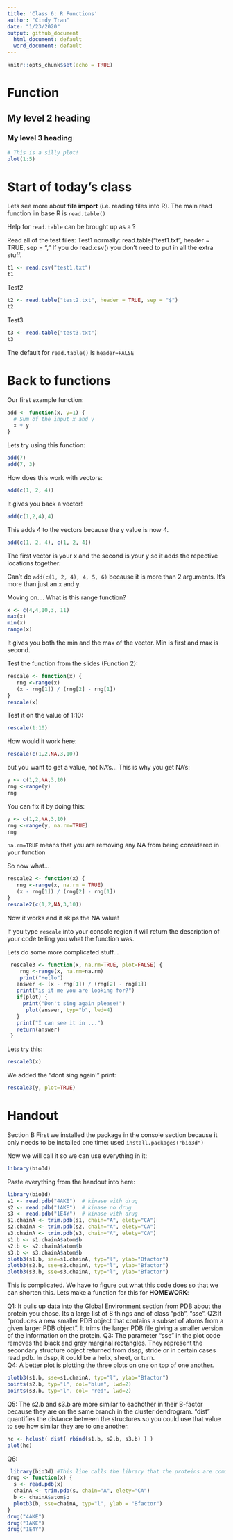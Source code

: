 ```yaml
---
title: 'Class 6: R Functions'
author: "Cindy Tran"
date: "1/23/2020"
output: github_document 
  html_document: default
  word_document: default
---
```


```r
knitr::opts_chunk$set(echo = TRUE)
```

# Function

## My level 2 heading

### My level 3 heading

```r
# This is a silly plot!
plot(1:5)
```

# Start of today's class

Lets see more about **file import** (i.e. reading files into R). The main read function iin base R is `read.table()`

Help for `read.table` can be brought up as a ?

Read all of the test files:
Test1
normally:
read.table("test1.txt", header = TRUE, sep = ","
If you do read.csv() you don't need to put in all the extra stuff.
```r
t1 <- read.csv("test1.txt")
t1
```


Test2
```r
t2 <- read.table("test2.txt", header = TRUE, sep = "$")
t2
```

Test3
```r
t3 <- read.table("test3.txt")
t3
```
The default for `read.table()` is `header=FALSE`

# Back to functions

Our first example function:
```r
add <- function(x, y=1) {
  # Sum of the input x and y
  x + y
}
```
Lets try using this function:
```r
add(7)
add(7, 3)
```
How does this work with vectors:
```r
add(c(1, 2, 4))
```
It gives you back a vector!
```r
add(c(1,2,4),4)
```
This adds 4 to the vectors because the y value is now 4.
```r
add(c(1, 2, 4), c(1, 2, 4))
```
The first vector is your x and the second is your y so it adds the repective locations together. 

Can't do `add(c(1, 2, 4), 4, 5, 6)` because it is more than 2 arguments. It's more than just an x and y.

Moving on.... 
What is this range function?
```r
x <- c(4,4,10,3, 11)
max(x)
min(x)
range(x)
```
It gives you both the min and the max of the vector. Min is first and max is second.

Test the function from the slides (Function 2):
```r
rescale <- function(x) {
   rng <-range(x)
   (x - rng[1]) / (rng[2] - rng[1])
}
rescale(x)
```
Test it on the value of 1:10:
```r
rescale(1:10)
```
How would it work here:
```r
rescale(c(1,2,NA,3,10))
```
but you want to get a value, not NA's...
This is why you get NA's:
```r
y <- c(1,2,NA,3,10)
rng <-range(y)
rng
```
You can fix it by doing this:
```r
y <- c(1,2,NA,3,10)
rng <-range(y, na.rm=TRUE)
rng
```
`na.rm=TRUE` means that you are removing any NA from being considered in your function

So now what...
```r
rescale2 <- function(x) {
   rng <-range(x, na.rm = TRUE)
   (x - rng[1]) / (rng[2] - rng[1])
}
rescale2(c(1,2,NA,3,10))
```
Now it works and it skips the NA value!

If you type `rescale` into your console region it will return the description of your code telling you what the function was. 

Lets do some more complicated stuff...
```r
 rescale3 <- function(x, na.rm=TRUE, plot=FALSE) {
    rng <-range(x, na.rm=na.rm)
    print("Hello")
   answer <- (x - rng[1]) / (rng[2] - rng[1])
   print("is it me you are looking for?")
   if(plot) {
     print("Don't sing again please!")
      plot(answer, typ="b", lwd=4)
   }
   print("I can see it in ...")
   return(answer)
 }
```
Lets try this:
```r
rescale3(x)
```
We added the "dont sing again!" print:
```r
rescale3(y, plot=TRUE)
```

# Handout
Section B
First we installed the package in the console section because it only needs to be installed one time:
used `install.packages("bio3d")`

Now we will call it so we can use everything in it:
```r
library(bio3d)
```

Paste everything from the handout into here:
```r
library(bio3d)
s1 <- read.pdb("4AKE")  # kinase with drug
s2 <- read.pdb("1AKE")  # kinase no drug
s3 <- read.pdb("1E4Y")  # kinase with drug
s1.chainA <- trim.pdb(s1, chain="A", elety="CA")
s2.chainA <- trim.pdb(s2, chain="A", elety="CA")
s3.chainA <- trim.pdb(s3, chain="A", elety="CA")
s1.b <- s1.chainA$atom$b
s2.b <- s2.chainA$atom$b
s3.b <- s3.chainA$atom$b
plotb3(s1.b, sse=s1.chainA, typ="l", ylab="Bfactor")
plotb3(s2.b, sse=s2.chainA, typ="l", ylab="Bfactor")
plotb3(s3.b, sse=s3.chainA, typ="l", ylab="Bfactor")
```
This is complicated. We have to figure out what this code does so that we can shorten this. Lets make a function for this for **HOMEWORK**:

Q1: It pulls up data into the Global Environment section from PDB about the protein you chose. Its a large list of 8 things and of class "pdb", "sse".
Q2:It "produces a new smaller PDB object that contains a subset of atoms from a given larger PDB object". It trims the larger PDB file giving a smaller version of the information on the protein.
Q3: The parameter "sse" in the plot code removes the black and gray marginal rectangles. They represent the secondary structure object returned from dssp, stride or in certain cases read.pdb. In dssp, it could be a helix, sheet, or turn.  
Q4: A better plot is plotting the three plots on one on top of one another. 
```r
plotb3(s1.b, sse=s1.chainA, typ="l", ylab="Bfactor")
points(s2.b, typ="l", col="blue", lwd=2)
points(s3.b, typ="l", col= "red", lwd=2)
```
Q5: The s2.b and s3.b are more similar to eachother in their B-factor because they are on the same branch in the cluster dendrogram. "dist" quantifies the distance between the structures so you could use that value to see how similar they are to one another. 
```r
hc <- hclust( dist( rbind(s1.b, s2.b, s3.b) ) )
plot(hc)
```

Q6:
```r
 library(bio3d) #This line calls the library that the proteins are coming from. 
drug <- function(x) {
  s <- read.pdb(x)
  chainA <- trim.pdb(s, chain="A", elety="CA")
  b <- chainA$atom$b
  plotb3(b, sse=chainA, typ="l", ylab = "Bfactor")
}
drug("4AKE")
drug("1AKE")
drug("1E4Y")
```

